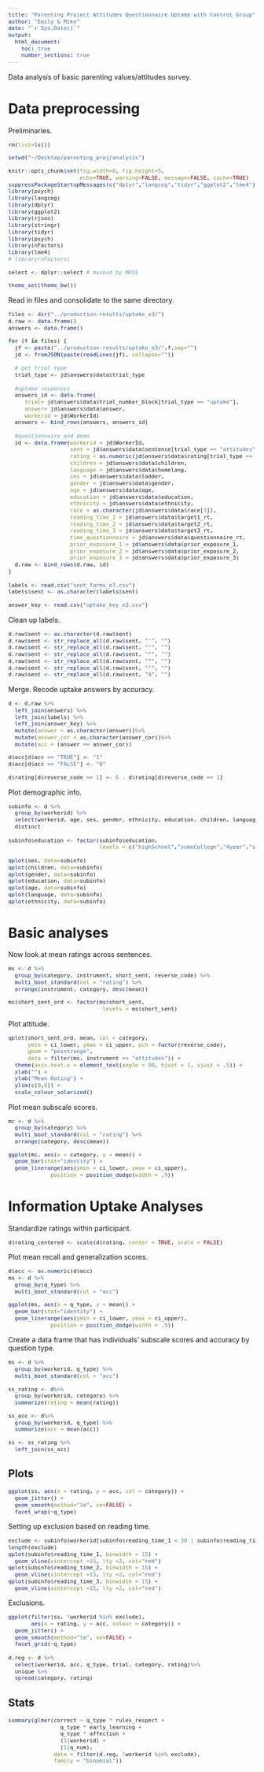 ```yaml
---
title: "Parenting Project Attitudes Questionnaire Uptake with Control Group"
author: "Emily & Mike"
date: "`r Sys.Date()`"
output: 
  html_document:
    toc: true
    number_sections: true
---
```


<style type="text/css">
body, td {
   font-size: 14px;
}
code {
  font-size: 11px;
}
pre {
  font-size: 11px;
}
</style>

Data analysis of basic parenting values/attitudes survey.

# Data preprocessing

Preliminaries.

```r

rm(list=ls())

setwd("~/Desktop/parenting_proj/analysis")

knitr::opts_chunk$set(fig.width=8, fig.height=5, 
                      echo=TRUE, warning=FALSE, message=FALSE, cache=TRUE)
suppressPackageStartupMessages(c("dplyr","langcog","tidyr","ggplot2","lme4"))
library(psych)
library(langcog)
library(dplyr)
library(ggplot2)
library(rjson)
library(stringr)
library(tidyr)
library(psych)
library(nFactors)
library(lme4)
# library(nFactors)

select <- dplyr::select # masked by MASS

theme_set(theme_bw())
```

Read in files and consolidate to the same directory. 

```r
files <- dir("../production-results/uptake_e3/")
d.raw <- data.frame()
answers <- data.frame()

for (f in files) {
  jf <- paste("../production-results/uptake_e3/",f,sep="")
  jd <- fromJSON(paste(readLines(jf), collapse=""))
  
  # get trial type
  trial_type <- jd$answers$data$trial_type
  
  #uptake responses
  answers_id <- data.frame(
     trial= jd$answers$data$trial_number_block[trial_type == "uptake"],
     answer= jd$answers$data$answer,
     workerid = jd$WorkerId)
  answers <- bind_rows(answers, answers_id)
  
  #questionnaire and demo
  id <- data.frame(workerid = jd$WorkerId, 
                   sent = jd$answers$data$sentence[trial_type == "attitudes"],
                   rating = as.numeric(jd$answers$data$rating[trial_type == "attitudes"]) ,
                   children = jd$answers$data$children,
                   language = jd$answers$data$homelang,
                   ses = jd$answers$data$ladder,
                   gender = jd$answers$data$gender,
                   age = jd$answers$data$age,
                   education = jd$answers$data$education,
                   ethnicity = jd$answers$data$ethnicity,
                   race = as.character(jd$answers$data$race[1]),
                   reading_time_1 = jd$answers$data$target1_rt,
                   reading_time_2 = jd$answers$data$target2_rt,
                   reading_time_3 = jd$answers$data$target3_rt,
                   time_questionnaire = jd$answers$data$questionnaire_rt,
                   prior_exposure_1 = jd$answers$data$prior_exposure_1,
                   prior_exposure_2 = jd$answers$data$prior_exposure_2,
                   prior_exposure_3 = jd$answers$data$prior_exposure_3)
  d.raw <- bind_rows(d.raw, id)
}
```

```r
labels <- read.csv("sent_forms_e7.csv")
labels$sent <- as.character(labels$sent)

answer_key <- read.csv("uptake_key_e3.csv")
```

Clean up labels.

```r
d.raw$sent <- as.character(d.raw$sent)
d.raw$sent <- str_replace_all(d.raw$sent, "'", "")
d.raw$sent <- str_replace_all(d.raw$sent, "’", "")
d.raw$sent <- str_replace_all(d.raw$sent, "“", "")
d.raw$sent <- str_replace_all(d.raw$sent, "”", "")
d.raw$sent <- str_replace_all(d.raw$sent, "‘", "")
d.raw$sent <- str_replace_all(d.raw$sent, "â", "")
```

Merge. Recode uptake answers by accuracy.  

```r
d <- d.raw %>%
  left_join(answers) %>%
  left_join(labels) %>%
  left_join(answer_key) %>%
  mutate(answer = as.character(answer))%>%
  mutate(answer_cor = as.character(answer_cor))%>%
  mutate(acc = (answer == answer_cor))

d$acc[d$acc == "TRUE"] <- "1"
d$acc[d$acc == "FALSE"] <- "0"

d$rating[d$reverse_code == 1] <- 6 - d$rating[d$reverse_code == 1]
```

Plot demographic info.

```r
subinfo <- d %>%
  group_by(workerid) %>%
  select(workerid, age, ses, gender, ethnicity, education, children, language, reading_time_1, reading_time_2, reading_time_3) %>%
  distinct 
```


```r
subinfo$education <- factor(subinfo$education, 
                            levels = c("highSchool","someCollege","4year","someGrad","Grad"))
```

```r
qplot(ses, data=subinfo)
qplot(children, data=subinfo)
qplot(gender, data=subinfo)
qplot(education, data=subinfo)
qplot(age, data=subinfo)
qplot(language, data=subinfo)
qplot(ethnicity, data=subinfo)
```

# Basic analyses

Now look at mean ratings across sentences.

```r
ms <- d %>%
  group_by(category, instrument, short_sent, reverse_code) %>%
  multi_boot_standard(col = "rating") %>%
  arrange(instrument, category, desc(mean)) 

ms$short_sent_ord <- factor(ms$short_sent, 
                             levels = ms$short_sent)
```

Plot attitude.

```r
qplot(short_sent_ord, mean, col = category,
      ymin = ci_lower, ymax = ci_upper, pch = factor(reverse_code),
      geom = "pointrange",
      data = filter(ms, instrument == "attitudes")) +
  theme(axis.text.x = element_text(angle = 90, hjust = 1, vjust = .5)) +
  xlab("") + 
  ylab("Mean Rating") + 
  ylim(c(0,6)) + 
  scale_colour_solarized()
```

Plot mean subscale scores.

```r
mc <- d %>%
  group_by(category) %>%
  multi_boot_standard(col = "rating") %>%
  arrange(category, desc(mean)) 

ggplot(mc, aes(x = category, y = mean)) + 
  geom_bar(stat="identity") + 
  geom_linerange(aes(ymin = ci_lower, ymax = ci_upper), 
             position = position_dodge(width = .9))
```

# Information Uptake Analyses

Standardize ratings within participant.
```r
d$rating_centered <- scale(d$rating, center = TRUE, scale = FALSE)
```

Plot mean recall and generalization scores.
```r
d$acc <- as.numeric(d$acc)
ms <- d %>%
  group_by(q_type) %>%
  multi_boot_standard(col = "acc")

ggplot(ms, aes(x = q_type, y = mean)) + 
  geom_bar(stat="identity") + 
  geom_linerange(aes(ymin = ci_lower, ymax = ci_upper), 
             position = position_dodge(width = .9))
```


Create a data frame that has individuals' subscale scores and accuracy by question type. 

```r
ms <- d %>%
  group_by(workerid, q_type) %>%
  multi_boot_standard(col = "acc")

ss_rating <- d%>%
  group_by(workerid, category) %>%
  summarize(rating = mean(rating)) 

ss_acc <- d%>%
  group_by(workerid, q_type) %>%
  summarize(acc = mean(acc)) 

ss <- ss_rating %>%
  left_join(ss_acc)

```

## Plots

```r
ggplot(ss, aes(x = rating, y = acc, col = category)) +
  geom_jitter() + 
  geom_smooth(method="lm", se=FALSE) + 
  facet_wrap(~q_type)
```

Setting up exclusion based on reading time.

```r
exclude <- subinfo$workerid[subinfo$reading_time_1 < 30 | subinfo$reading_time_2 < 30 | subinfo$reading_time_3 < 30 ]
length(exclude)
qplot(subinfo$reading_time_1, binwidth = 15) + 
  geom_vline(xintercept =15, lty =2, col="red")
qplot(subinfo$reading_time_2, binwidth = 15) + 
  geom_vline(xintercept =15, lty =2, col="red")
qplot(subinfo$reading_time_3, binwidth = 15) + 
  geom_vline(xintercept =15, lty =2, col="red")
```

Exclusions.

```r
ggplot(filter(ss, !workerid %in% exclude), 
       aes(x = rating, y = acc, colour = category)) +
  geom_jitter() +  
  geom_smooth(method="lm", se=FALSE) + 
  facet_grid(~q_type)
```

```r
d.reg <- d %>%
  select(workerid, acc, q_type, trial, category, rating)%>%
  unique %>%
  spread(category, rating)
```


## Stats 


```r
summary(glmer(correct ~ q_type * rules_respect + 
                q_type * early_learning +
                q_type * affection +
                (1|workerid) + 
                (1|q_num), 
              data = filter(d.reg, !workerid %in% exclude), 
              family = "binomial"))
```

